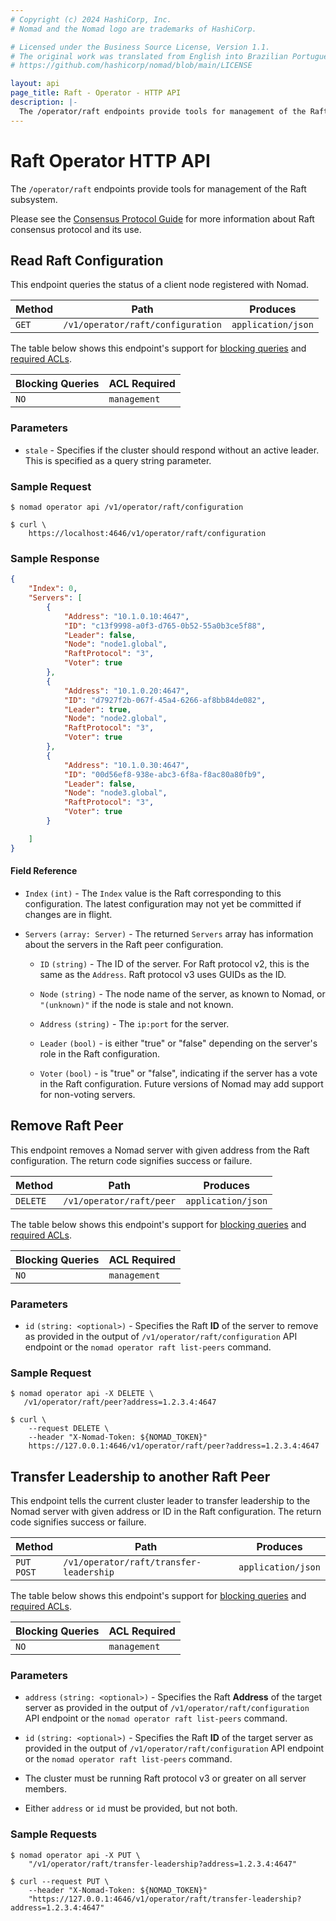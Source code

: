 ```yaml
---
# Copyright (c) 2024 HashiCorp, Inc.
# Nomad and the Nomad logo are trademarks of HashiCorp.

# Licensed under the Business Source License, Version 1.1.
# The original work was translated from English into Brazilian Portuguese.
# https://github.com/hashicorp/nomad/blob/main/LICENSE

layout: api
page_title: Raft - Operator - HTTP API
description: |-
  The /operator/raft endpoints provide tools for management of the Raft subsystem.
---
```


# Raft Operator HTTP API

The `/operator/raft` endpoints provide tools for management of the Raft subsystem.

Please see the [Consensus Protocol Guide] for more information about Raft consensus protocol and its use.

## Read Raft Configuration

This endpoint queries the status of a client node registered with Nomad.

| Method | Path                              | Produces           |
| ------ | --------------------------------- | ------------------ |
| `GET`  | `/v1/operator/raft/configuration` | `application/json` |

The table below shows this endpoint's support for
[blocking queries](/nomad/api-docs#blocking-queries) and
[required ACLs](/nomad/api-docs#acls).

| Blocking Queries | ACL Required |
| ---------------- | ------------ |
| `NO`             | `management` |

### Parameters

- `stale` - Specifies if the cluster should respond without an active leader.
  This is specified as a query string parameter.

### Sample Request

<Tabs>
<Tab heading="Nomad CLI">

```shell-session
$ nomad operator api /v1/operator/raft/configuration
```

</Tab>
<Tab heading="curl">

```shell-session
$ curl \
    https://localhost:4646/v1/operator/raft/configuration
```

</Tab>
</Tabs>

### Sample Response

```json
{
    "Index": 0,
    "Servers": [
        {
            "Address": "10.1.0.10:4647",
            "ID": "c13f9998-a0f3-d765-0b52-55a0b3ce5f88",
            "Leader": false,
            "Node": "node1.global",
            "RaftProtocol": "3",
            "Voter": true
        },
        {
            "Address": "10.1.0.20:4647",
            "ID": "d7927f2b-067f-45a4-6266-af8bb84de082",
            "Leader": true,
            "Node": "node2.global",
            "RaftProtocol": "3",
            "Voter": true
        },
        {
            "Address": "10.1.0.30:4647",
            "ID": "00d56ef8-938e-abc3-6f8a-f8ac80a80fb9",
            "Leader": false,
            "Node": "node3.global",
            "RaftProtocol": "3",
            "Voter": true
        }

    ]
}
```

#### Field Reference

- `Index` `(int)` - The `Index` value is the Raft corresponding to this
  configuration. The latest configuration may not yet be committed if changes
  are in flight.

- `Servers` `(array: Server)` - The returned `Servers` array has information
  about the servers in the Raft peer configuration.

  - `ID` `(string)` - The ID of the server. For Raft protocol v2, this is the
    same as the `Address`. Raft protocol v3 uses GUIDs as the ID.

  - `Node` `(string)` - The node name of the server, as known to Nomad, or
    `"(unknown)"` if the node is stale and not known.

  - `Address` `(string)` - The `ip:port` for the server.

  - `Leader` `(bool)` - is either "true" or "false" depending on the server's
    role in the Raft configuration.

  - `Voter` `(bool)` - is "true" or "false", indicating if the server has a vote
    in the Raft configuration. Future versions of Nomad may add support for
    non-voting servers.

## Remove Raft Peer

This endpoint removes a Nomad server with given address from the Raft
configuration. The return code signifies success or failure.

| Method   | Path                     | Produces           |
| -------- | ------------------------ | ------------------ |
| `DELETE` | `/v1/operator/raft/peer` | `application/json` |

The table below shows this endpoint's support for
[blocking queries](/nomad/api-docs#blocking-queries) and
[required ACLs](/nomad/api-docs#acls).

| Blocking Queries | ACL Required |
| ---------------- | ------------ |
| `NO`             | `management` |

### Parameters

- `id` `(string: <optional>)` - Specifies the Raft **ID** of the server to
  remove as provided in the output of `/v1/operator/raft/configuration`
  API endpoint or the `nomad operator raft list-peers` command.

### Sample Request


<Tabs>
<Tab heading="Nomad CLI">

```shell-session
$ nomad operator api -X DELETE \
   /v1/operator/raft/peer?address=1.2.3.4:4647
```

</Tab>
<Tab heading="curl">

```shell-session
$ curl \
    --request DELETE \
    --header "X-Nomad-Token: ${NOMAD_TOKEN}"
    https://127.0.0.1:4646/v1/operator/raft/peer?address=1.2.3.4:4647
```

</Tab>
</Tabs>

## Transfer Leadership to another Raft Peer

This endpoint tells the current cluster leader to transfer leadership
to the Nomad server with given address or ID in the Raft
configuration. The return code signifies success or failure.

| Method              | Path                                    | Produces           |
| ------------------- | --------------------------------------- | ------------------ |
| `PUT` <br /> `POST` | `/v1/operator/raft/transfer-leadership` | `application/json` |

The table below shows this endpoint's support for
[blocking queries](/nomad/api-docs#blocking-queries) and
[required ACLs](/nomad/api-docs#acls).

| Blocking Queries | ACL Required |
| ---------------- | ------------ |
| `NO`             | `management` |

### Parameters

- `address` `(string: <optional>)` - Specifies the Raft **Address** of the
  target server as provided in the output of `/v1/operator/raft/configuration`
  API endpoint or the `nomad operator raft list-peers` command.

- `id` `(string: <optional>)` - Specifies the Raft **ID** of the target server
  as provided in the output of `/v1/operator/raft/configuration` API endpoint or
  the `nomad operator raft list-peers` command.

<Note>

- The cluster must be running Raft protocol v3 or greater on all server members.

- Either `address` or `id` must be provided, but not both.

</Note>

### Sample Requests

<Tabs>
<Tab heading="Nomad CLI">

```shell-session
$ nomad operator api -X PUT \
    "/v1/operator/raft/transfer-leadership?address=1.2.3.4:4647"
```

</Tab>
<Tab heading="curl">

```shell-session
$ curl --request PUT \
    --header "X-Nomad-Token: ${NOMAD_TOKEN}"
    "https://127.0.0.1:4646/v1/operator/raft/transfer-leadership?address=1.2.3.4:4647"
```

</Tab>
</Tabs>

[consensus protocol guide]: /nomad/docs/concepts/consensus
